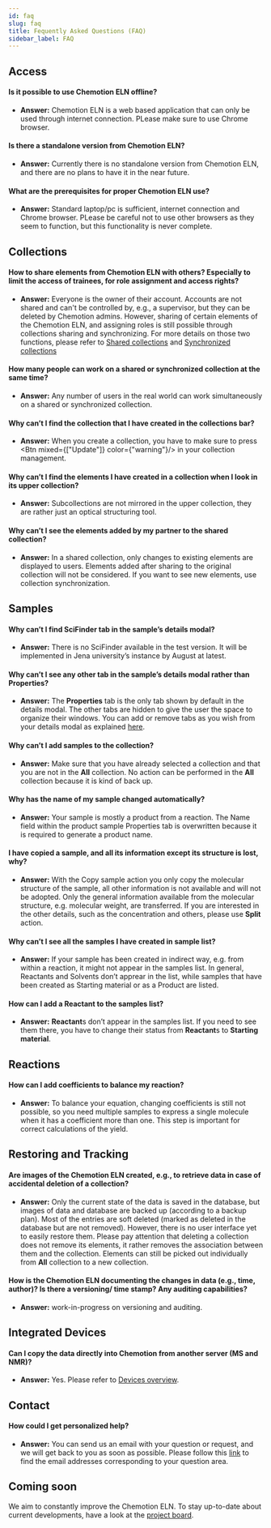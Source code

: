 ```yaml
---
id: faq
slug: faq
title: Fequently Asked Questions (FAQ)
sidebar_label: FAQ
---
```



## Access

#### Is it possible to use Chemotion ELN offline?

- <b>Answer:</b> Chemotion ELN is a web based application that can only be used through internet connection. PLease make sure to use Chrome browser.

#### Is there a standalone version from Chemotion ELN?

- <b>Answer:</b> Currently there is no standalone version from Chemotion ELN, and there are no plans to have it in the near future.

#### What are the prerequisites for proper Chemotion ELN use?

- <b>Answer:</b> Standard laptop/pc is sufficient, internet connection and Chrome browser. PLease be careful not to use other browsers as they seem to function, but this functionality is never complete.

## Collections

#### How to share elements from Chemotion ELN with others? Especially to limit the access of trainees, for role assignment and access rights?

- <b>Answer:</b> Everyone is the owner of their account. Accounts are not shared and can't be controlled by, e.g., a supervisor, but they can be deleted by Chemotion admins. However, sharing of certain elements of the Chemotion ELN, and assigning roles is still possible through collections sharing and synchronizing. For more details on those two functions, please refer to [Shared collections](https://eln.chemotion.net/chemotionsaurus/docs/eln/collections#shared-collections) and [Synchronized collections](https://eln.chemotion.net/chemotionsaurus/docs/eln/collections#synchronized-collections)

#### How many people can work on a shared or synchronized collection at the same time?

- <b>Answer:</b> Any number of users in the real world can work simultaneously on a shared or synchronized collection.

#### Why can’t I find the collection that I have created in the collections bar?

- <b>Answer:</b> When you create a collection, you have to make sure to press <Btn mixed={["Update"]} color={"warning"}/> in your collection management.

#### Why can’t I find the elements I have created in a collection when I look in its upper collection?

- <b>Answer:</b> Subcollections are not mirrored in the upper collection, they are rather just an optical structuring tool.

#### Why can’t I see the elements added by my partner to the shared collection?

- <b>Answer:</b> In a shared collection, only changes to existing elements are displayed to users. Elements added after sharing to the original collection will not be considered. If you want to see new elements, use collection synchronization.

## Samples

#### Why can’t I find SciFinder tab in the sample’s details modal?

- <b>Answer:</b> There is no SciFinder available in the test version. It will be implemented in Jena university’s instance by August at latest.

#### Why can’t I see any other tab in the sample’s details modal rather than <b>Properties</b>?

- <b>Answer:</b> The <b>Properties</b> tab is the only tab shown by default in the details modal. The other tabs are hidden to give the user the space to organize their windows. You can add or remove tabs as you wish from your details modal as explained [here]( https://chemotion.net/chemotionsaurus/docs/eln/adjusting_views#adjust-the-tabs-in-detail-modal).

#### Why can’t I add samples to the collection?

- <b>Answer:</b> Make sure that you have already selected a collection and that you are not in the <b>All</b> collection. No action can be performed in the <b>All</b> collection because it is kind of back up.

#### Why has the name of my sample changed automatically?

- <b>Answer:</b> Your sample is mostly a product from a reaction. The Name field within the product sample Properties tab is overwritten because it is required to generate a product name.

#### I have copied a sample, and all its information except its structure is lost, why?

- <b>Answer:</b> With the Copy sample action you only copy the molecular structure of the sample, all other information is not available and will not be adopted. Only the general information available from the molecular structure, e.g. molecular weight, are transferred. If you are interested in the other details, such as the concentration and others, please use <b>Split</b> action.

#### Why can’t I see all the samples I have created in sample list?

- <b>Answer:</b> If your sample has been created in indirect way, e.g. from within a reaction, it might not appear in the samples list. In general, Reactants and Solvents don’t apprear in the list, while samples that have been created as Starting material or as a Product are listed.

#### How can I add a <b>Reactant</b> to the samples list?

- <b>Answer:</b>  <b>Reactant</b>s don’t appear in the samples list. If you need to see them there, you have to change their status from <b>Reactant</b>s to <b>Starting material</b>.

## Reactions

#### How can I add coefficients to balance my reaction?

- <b>Answer:</b> To balance your equation, changing coefficients is still not possible, so you need multiple samples to express a single molecule when it has a coefficient more than one. This step is important for correct calculations of the yield.

## Restoring and Tracking
#### Are images of the Chemotion ELN created, e.g., to retrieve data in case of accidental deletion of a collection?

- <b>Answer:</b> Only the current state of the data is saved in the database, but images of data and database are backed up (according to a backup plan). Most of the entries are soft deleted (marked as deleted in the database but are not removed). However, there is no user interface yet to easily restore them. Please pay attention that deleting a collection does not remove its elements, it rather removes the association between them and the collection. Elements can still be picked out individually  from <b>All</b> collection to a new collection.

#### How is the Chemotion ELN documenting the changes in data (e.g., time, author)? Is there a versioning/ time stamp? Any auditing capabilities?

- <b>Answer:</b> work-in-progress on versioning and auditing.

## Integrated Devices

#### Can I copy the data directly into Chemotion from another server (MS and NMR)?

- <b>Answer:</b> Yes. Please refer to [Devices overview](https://eln.chemotion.net/chemotionsaurus/docs/eln/devices).

## Contact
#### How could I get personalized help?

- <b>Answer:</b>  You can send us an email with your question or request, and we will get back to you as soon as possible. Please follow this [link]( https://chemotion.net/chemotionsaurus/docs/eln/specific_contact) to find the email addresses corresponding to your question area.

## Coming soon
We aim to constantly improve the Chemotion ELN. To stay up-to-date about current developments,
have a look at the [project board](https://github.com/ComPlat/chemotion_ELN/projects/1).